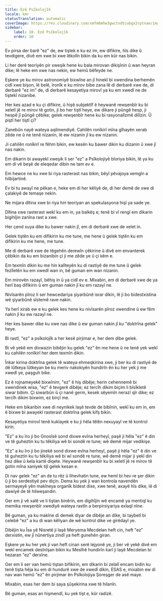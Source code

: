 ```yaml
---
title: Ezê Psîkolojîk
locale: kmr
statusTranslation: automatic
coverImage: https://res.cloudinary.com/xmfm6mhw3gwctndtcubgx2rptnae/image/upload/v1741354419/small_cover_la_gran_rebelion_28716e29d2.webp
sidebar:
    label: 10. Ezê Psîkolojîk
    order: 10
---
```

Ev pirsa der barê "ez" de, ew tiştek e ku ez im, ew difikire, hîs dike û tevdigere, divê em xwe bi xwe lêkolîn bikin da ku em kûr nas bikin.

Li her derê teoriyên pir xweşik hene ku bala mirovan dikişînin û wan heyran dike; lê heke em xwe nas nekin, ew hemû bêfeyde ne.

Eşkere ye ku mirov astronomiyê bixwîne an jî hinekî bi xwendina berhemên cidî xwe bişon, lê belê, îronîk e ku mirov bibe zana lê di derbarê xwe de, di derbarê "ez im" de, di derbarê kesayetiya mirovî ya ku em xwedî ne de tiştekî nizanibe.

Her kes azad e ku çi difikire, û hişê subjektîf ê heywanê rewşenbîr ku bi xeletî jê re mirov tê gotin, ji bo her tiştî heye, ew dikare ji pûngê hesp, ji hespê jî pûngê çêbike; gelek rewşenbîr hene ku bi rasyonalîzmê dilîzin. Û piştî her tiştî çi?

Zanebûn nayê wateya aqilmendiyê. Cahilên ronîkirî mîna gîhayên xerab zêde ne û ne tenê nizanin, lê ew nizanin jî ku ew nizanin.

Ji cahilên ronîkirî re fêhm bikin, ew kesên ku bawer dikin ku dizanin û xwe jî nas nakin.

Em dikarin bi awayekî xweşik li ser "ez" a Psîkolojiyê bîoriya bikin, lê ya ku em di vê beşê de eleqedar dibin ne tam ev e.

Em hewce ne ku xwe bi riya rasterast nas bikin, bêyî pêvajoya xemgîn a hilbijartinê.

Ev bi tu awayî ne pêkan e, heke em di her kêliyê de, di her demê de xwe di çalakiyê de temaşe nekin.

Ne mijara dîtina xwe bi riya hin teoriyan an spekulasyona hişî ya sade ye.

Dîtina xwe rasterast wekî ku em in, ya balkêş e; tenê bi vî rengî em dikarin bigihîjin zanîna rast a xwe.

Her çend xuya dike ku bawer nakin jî, em di derbarê xwe de xelet in.

Gelek tiştên ku em difikirin ku me tune, me hene û gelek tiştên ku em difikirin ku me hene, me tune.

Me di derbarê xwe de têgehên derewîn çêkirine û divê em envanterek çêbikin da ku em bizanibin çi ji me zêde ye û çi kêm e.

Em texmîn dikin ku me hin kalîteyên ku di rastiyê de me tune û gelek fezîletên ku em xwedî wan in, bê guman em wan nizanin.

Em mirovên razayî, bêhiş in û ya cidî ev e. Mixabin, em di derbarê xwe de ya herî baş difikirin û em guman nakin jî ku em razayî ne.

Nivîsarên pîroz li ser hewcedariya şiyarbûnê israr dikin, lê ji bo bidestxistina wê şiyarbûnê sîstemê rave nakin.

Ya herî xirab ew e ku gelek kes hene ku nivîsarên pîroz xwendine û ew fêm nakin jî ku ew razayî ne.

Her kes bawer dike ku xwe nas dike û ew guman nakin jî ku "doktrîna gelek" heye.

Bi rastî, "ez" a psîkolojîk a her kesê pirjimar e, her dem dibe gelek.

Bi vê yekê em dixwazin bibêjin ku gelek "ez" ên me hene û ne tenê yek wekî ku cahilên ronîkirî her dem texmîn dikin.

Înkar kirina doktrîna gelek tê wateya ehmeqkirina xwe, ji ber ku di rastiyê de dê lûtkeya lûtkeyan be ku meriv nakokiyên hundirîn ên ku her yek ji me xwedî ye, paşguh bike.

Ez ê rojnameyekê bixwînim, "ez" ê hiş dibêje; herin cehennemê bi xwendinek wisa, "ez" ê tevgerê dibêje; ez tercîh dikim biçim li bîsîkletê siwar bibim. Çi siwarbûn û çi nanê germ, kesek sêyemîn nerazî qîr dike; ez tercîh dikim bixwim, ez birçî me.

Heke em bikaribin xwe di neynikek laşê tevde de bibînin, wekî ku em in, em ê bixwe bi awayekî rasterast doktrîna gelek kifş bikin.

Kesayetiya mirovî tenê kuklayek e ku ji hêla têlên nexuyayî ve tê kontrol kirin.

"Ez" a ku îro ji bo Gnosîsê sond dixwe evîna herheyî, paşê ji hêla "ez" ê din ve tê guheztin ku tu têkiliya wê bi sondê re tune; wê demê mijar vedikişe.

"Ez" a ku îro ji bo jinekê sond dixwe evîna herheyî, paşê ji hêla "ez" ê din ve tê guheztin ku tu têkiliya wê bi wî sondê re tune, wê demê mijar ji yekî din hez dike û kela kartê diqete. Heywanê rewşenbîr ku bi xeletî jê re mirov tê gotin mîna xaniyek tijî gelek kesan e.

Di nav gelek "ez" an de tu rêz û lihevhatin tune, ew hemî bi hev re şer dikin û ji bo serdestiyê pev diçin. Dema ku yek ji wan kontrola navendên sermayeyê yên makîneya organîk bidest dixe, xwe tenê, axayê hîs dike, lê di dawiyê de tê hilweşandin.

Ger em ji vê xalê ve li tiştan binêrin, em digihîjin wê encamê ya mentiqî ku memika rewşenbîr xwediyê wateya rastîn a berpirsiyariya exlaqî nîne.

Bê guman, ya ku makîne di demek diyar de dibêje an dike, bi taybetî bi celebê "ez" a ku di wan kêliyan de wê kontrol dike ve girêdayî ye.

Dibêjin ku Îsa yê Nisretê ji laşê Meryema Mecdelan heft cin, heft "ez" derxistin, ew jî nûnertiya zindî ya heft gunehên giran.

Eşkere ye ku her yek ji van heft cinan serê lejyonê ye, ji ber vê yekê divê em wekî encamek destnîşan bikin ku Mesîhê hundirîn karî ji laşê Mecdelan bi hezaran "ez" derxîne.

Ger em li ser van hemû tiştan bifikirin, em dikarin bi zelalî encam bidin ku tenê tişta hêja ku em di hundurê xwe de xwedî dikin, ESAS e, mixabin ew di nav wan hemû "ez" ên pirjimar ên Psîkolojiya Şoreşger de asê maye.

Mixabin, esas her dem bi saya şûşekirina xwe tê hilanîn.

Bê guman, esas an hişmendî, ku yek tişt e, kûr radizê.

